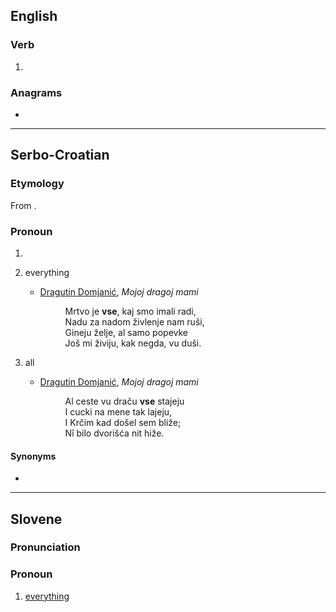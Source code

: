 {{also|vše|vše-|все|все-}}
==English==

===Verb===
{{en-verb|vs}}

# {{obsolete typography of|en|use}}

===Anagrams===
* {{anagrams|en|a=esv|ESV|EVs|VES|sev|μeVs}}

----

==Serbo-Croatian==

===Etymology===
From {{inh|sh|sla-pro|*vьse}}.

===Pronoun===
{{sh-pronoun}}

# {{obsolete spelling of|sh|sve}}
# {{lb|sh|Kajkavian}} everything
#* [[w:Dragutin Domjanić|Dragutin Domjanić]], ''Mojoj dragoj mami''
#*: Mrtvo je '''vse''', kaj smo imali radi,
#*: Nadu za nadom živlenje nam ruši,
#*: Gineju želje, al samo popevke
#*: Još mi živiju, kak negda, vu duši.
# {{lb|sh|Kajkavian}} all
#* [[w:Dragutin Domjanić|Dragutin Domjanić]], ''Mojoj dragoj mami''
#*: Al ceste vu draču '''vse''' stajeju
#*: I cucki na mene tak lajeju,
#*: I Krčim kad došel sem bliže;
#*: Nî bilo dvorišća nit hiže.

====Synonyms====
* {{l|sh|sve}}

----

==Slovene==

===Pronunciation===
{{rfp|sl}}

===Pronoun===
{{head|sl|pronoun form}}

# [[everything]]{{attention|sl|Needs form-of definition}}